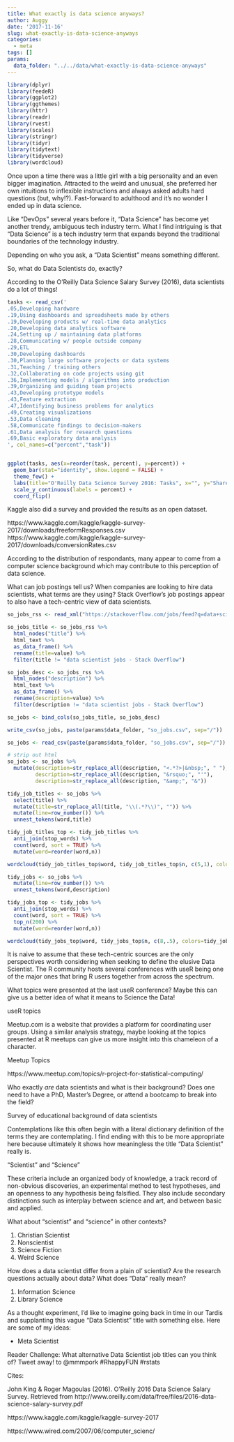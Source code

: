 ```yaml
---
title: What exactly is data science anyways?
author: Auggy
date: '2017-11-16'
slug: what-exactly-is-data-science-anyways
categories:
  - meta
tags: []
params:
  data_folder: "../../data/what-exactly-is-data-science-anyways"
---
```


```r
library(dplyr)
library(feedeR)
library(ggplot2)
library(ggthemes)
library(httr)
library(readr)
library(rvest)
library(scales)
library(stringr)
library(tidyr)
library(tidytext)
library(tidyverse)
library(wordcloud)
```

Once upon a time there was a little girl with a big personality and an even bigger imagination. Attracted to the weird and unusual, she preferred her own intuitions to inflexible instructions and always asked adults hard questions (but, why!?).  Fast-forward to adulthood and it's no wonder I ended up in data science.

Like "DevOps" several years before it, "Data Science" has become yet another trendy, ambiguous tech industry term. What I find intriguing is that "Data Science" is a tech industry term that expands beyond the traditional boundaries of the technology industry.

Depending on who you ask, a "Data Scientist" means something different.

So, what do Data Scientists do, exactly?

According to the O'Reilly Data Science Salary Survey (2016), data scientists do a lot of things!

```r

tasks <- read_csv('
.05,Developing hardware
.19,Using dashboards and spreadsheets made by others
.19,Developing products w/ real-time data analytics
.20,Developing data analytics software
.24,Setting up / maintaining data platforms
.28,Communicating w/ people outside company
.29,ETL
.30,Developing dashboards
.30,Planning large software projects or data systems
.31,Teaching / training others
.32,Collaborating on code projects using git
.36,Implementing models / algorithms into production
.39,Organizing and guiding team projects
.43,Developing prototype models
.43,Feature extraction
.47,Identifying business problems for analytics
.49,Creating visualizations
.53,Data cleaning
.58,Communicate findings to decision-makers
.61,Data analysis for research questions
.69,Basic exploratory data analysis
', col_names=c("percent","task"))


ggplot(tasks, aes(x=reorder(task, percent), y=percent)) +
  geom_bar(stat="identity", show.legend = FALSE) +
  theme_few() +
  labs(title="O'Reilly Data Science Survey 2016: Tasks", x="", y="Share of Respondents") +
  scale_y_continuous(labels = percent) +
  coord_flip()
```

Kaggle also did a survey and provided the results as an open dataset.

https://www.kaggle.com/kaggle/kaggle-survey-2017/downloads/freeformResponses.csv
https://www.kaggle.com/kaggle/kaggle-survey-2017/downloads/conversionRates.csv

According to the distribution of respondants, many appear to come from a computer science background which may contribute to this perception of data science.

What can job postings tell us? When companies are looking to hire data scientists, what terms are they using? Stack Overflow's job postings appear to also have a tech-centric view of data scientists.

```r
so_jobs_rss <- read_xml("https://stackoverflow.com/jobs/feed?q=data+scientist")

so_jobs_title <- so_jobs_rss %>% 
  html_nodes("title") %>%
  html_text %>%
  as_data_frame() %>%
  rename(title=value) %>%
  filter(title != "data scientist jobs - Stack Overflow")

so_jobs_desc <- so_jobs_rss %>% 
  html_nodes("description") %>%
  html_text %>%
  as_data_frame() %>%
  rename(description=value) %>%
  filter(description != "data scientist jobs - Stack Overflow")

so_jobs <- bind_cols(so_jobs_title, so_jobs_desc)

write_csv(so_jobs, paste(params$data_folder, "so_jobs.csv", sep="/"))
```

```r
so_jobs <- read_csv(paste(params$data_folder, "so_jobs.csv", sep="/"))

# strip out html
so_jobs <- so_jobs %>%
  mutate(description=str_replace_all(description, "<.*?>|&nbsp;", " "),
         description=str_replace_all(description, "&rsquo;", "'"),
         description=str_replace_all(description, "&amp;", "&"))

tidy_job_titles <- so_jobs %>% 
  select(title) %>%
  mutate(title=str_replace_all(title, "\\(.*?\\)", "")) %>%
  mutate(line=row_number()) %>% 
  unnest_tokens(word,title)

tidy_job_titles_top <- tidy_job_titles %>%
  anti_join(stop_words) %>%
  count(word, sort = TRUE) %>%
  mutate(word=reorder(word,n))

wordcloud(tidy_job_titles_top$word, tidy_job_titles_top$n, c(5,1), colors=tidy_job_titles_top$n, min.freq = 10)

tidy_jobs <- so_jobs %>% 
  mutate(line=row_number()) %>% 
  unnest_tokens(word,description)

tidy_jobs_top <- tidy_jobs %>%
  anti_join(stop_words) %>%
  count(word, sort = TRUE) %>%
  top_n(200) %>%
  mutate(word=reorder(word,n))

wordcloud(tidy_jobs_top$word, tidy_jobs_top$n, c(8,.5), colors=tidy_jobs_top$n)

```


It is naive to assume that these tech-centric sources are the only perspectives worth considering when seeking to define the elusive Data Scientist. The R community hosts several conferences with useR being one of the major ones that bring R users together from across the spectrum.

What topics were presented at the last useR conference? Maybe this can give us a better idea of what it means to Science the Data!

useR topics

Meetup.com is a website that provides a platform for coordinating user groups. Using a similar analysis strategy, maybe looking at the topics presented at R meetups can give us more insight into this chameleon of a character.

Meetup Topics

https://www.meetup.com/topics/r-project-for-statistical-computing/

Who exactly *are* data scientists and what is their background? Does one need to have a PhD, Master's Degree, or attend a bootcamp to break into the field?

Survey of educational background of data scientists

Contemplations like this often begin with a literal dictionary definition of the terms they are contemplating. I find ending with this to be more appropriate here because ultimately it shows how meaningless the title "Data Scientist" really is.

"Scientist" and "Science"

These criteria include an organized body of knowledge, a track record of non-obvious discoveries, an experimental method to test hypotheses, and an openness to any hypothesis being falsified. They also include secondary distinctions such as interplay between science and art, and between basic and applied. 

What about "scientist" and "science" in other contexts?

(1) Christian Scientist
(2) Nonscientist
(3) Science Fiction
(4) Weird Science

How does a data scientist differ from a plain ol' scientist? Are the research questions actually about data? What does "Data" really mean?

(1) Information Science
(2) Library Science

As a thought experiment, I'd like to imagine going back in time in our Tardis and supplanting this vague "Data Scientist" title with something else. Here are some of my ideas:

* Meta Scientist


Reader Challenge: What alternative Data Scientist job titles can you think of? Tweet away! to @mmmpork #RhappyFUN #rstats

Cites: 

John King & Roger Magoulas (2016). O'Reilly 2016 Data Science Salary Survey. Retrieved from http://www.oreilly.com/data/free/files/2016-data-science-salary-survey.pdf

https://www.kaggle.com/kaggle/kaggle-survey-2017


https://www.wired.com/2007/06/computer_scienc/
